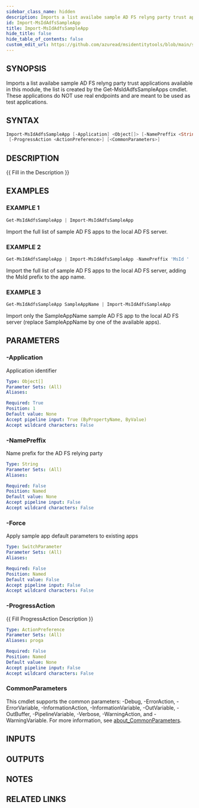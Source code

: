 ```yaml
---
sidebar_class_name: hidden
description: Imports a list availabe sample AD FS relyng party trust applications available in this module, the list is created by the Get-MsIdAdfsSampleApps cmdlet.
id: Import-MsIdAdfsSampleApp
title: Import-MsIdAdfsSampleApp
hide_title: false
hide_table_of_contents: false
custom_edit_url: https://github.com/azuread/msidentitytools/blob/main/src/Import-MsIdAdfsSampleApp.ps1
---
```


## SYNOPSIS

Imports a list availabe sample AD FS relyng party trust applications available in this module, the list is created by the Get-MsIdAdfsSampleApps cmdlet.
These applications do NOT use real endpoints and are meant to be used as test applications.

## SYNTAX

```powershell
Import-MsIdAdfsSampleApp [-Application] <Object[]> [-NamePreffix <String>] [-Force]
 [-ProgressAction <ActionPreference>] [<CommonParameters>]
```

## DESCRIPTION

\{\{ Fill in the Description \}\}

## EXAMPLES

### EXAMPLE 1

```powershell
Get-MsIdAdfsSampleApp | Import-MsIdAdfsSampleApp
```

Import the full list of sample AD FS apps to the local AD FS server.

### EXAMPLE 2

```powershell
Get-MsIdAdfsSampleApp | Import-MsIdAdfsSampleApp -NamePreffix 'MsId '
```

Import the full list of sample AD FS apps to the local AD FS server, adding the MsId prefix to the app name.

### EXAMPLE 3

```powershell
Get-MsIdAdfsSampleApp SampleAppName | Import-MsIdAdfsSampleApp
```

Import only the SampleAppName sample AD FS app to the local AD FS server (replace SampleAppName by one of the available apps).

## PARAMETERS

### -Application

Application identifier

```yaml
Type: Object[]
Parameter Sets: (All)
Aliases:

Required: True
Position: 1
Default value: None
Accept pipeline input: True (ByPropertyName, ByValue)
Accept wildcard characters: False
```

### -NamePreffix

Name prefix for the AD FS relying party

```yaml
Type: String
Parameter Sets: (All)
Aliases:

Required: False
Position: Named
Default value: None
Accept pipeline input: False
Accept wildcard characters: False
```

### -Force

Apply sample app default parameters to existing apps

```yaml
Type: SwitchParameter
Parameter Sets: (All)
Aliases:

Required: False
Position: Named
Default value: False
Accept pipeline input: False
Accept wildcard characters: False
```

### -ProgressAction

\{\{ Fill ProgressAction Description \}\}

```yaml
Type: ActionPreference
Parameter Sets: (All)
Aliases: proga

Required: False
Position: Named
Default value: None
Accept pipeline input: False
Accept wildcard characters: False
```

### CommonParameters

This cmdlet supports the common parameters: -Debug, -ErrorAction, -ErrorVariable, -InformationAction, -InformationVariable, -OutVariable, -OutBuffer, -PipelineVariable, -Verbose, -WarningAction, and -WarningVariable. For more information, see [about_CommonParameters](http://go.microsoft.com/fwlink/?LinkID=113216).

## INPUTS

## OUTPUTS

## NOTES

## RELATED LINKS
